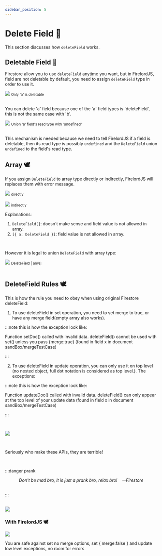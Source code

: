 ```yaml
---
sidebar_position: 5
---
```


# Delete Field 🍄

This section discusses how `deleteField` works.


## Deletable Field 🦜

Firestore allow you to use `deleteField` anytime you want, but in FirelordJS, field are not deletable by default, you need to assign `deleteField` type in order to use it.

<div style={{ display: 'flex', flexDirection: 'column', alignItems: 'center' }}>
	<img src="https://github.com/tylim88/FirelordJSDoc/blob/main/static/img/deleteField1.png?raw=true" />
	<small>Only 'a' is deletable</small>
</div>
<br />

You can delete 'a' field because one of the 'a' field types is 'deleteField', this is not the same case with 'b'.

<div style={{ display: 'flex', flexDirection: 'column', alignItems: 'center' }}>
	<img src="https://github.com/tylim88/FirelordJSDoc/blob/main/static/img/deleteField2.png?raw=true" />
	<small>Union 'a' field's read type with 'undefined'</small>
</div>
<br />

This mechanism is needed because we need to tell FirelordJS if a field is deletable, then its read type is possibly `undefined` and the `DeleteField` union `undefined` to the field's read type.

## Array 🕊️

If you assign `DeleteField` to array type directly or indirectly, FirelordJS will replaces them with error message.

<div style={{ display: 'flex', flexDirection: 'column', alignItems: 'center' }}>
	<img src="https://github.com/tylim88/FirelordJSDoc/blob/main/static/img/deleteField3.png?raw=true" />
	<small>directly</small>
</div>

<br />
<div style={{ display: 'flex', flexDirection: 'column', alignItems: 'center' }}>
	<img src="https://github.com/tylim88/FirelordJSDoc/blob/main/static/img/deleteField4.png?raw=true" />
	<small>indirectly</small>
</div>

Explanations:

1. `DeleteField[]`: doesn't make sense and field value is not allowed in array.
2. `[{ a: DeleteField }]`: field value is not allowed in array.

<br />

However it is legal to union `DeleteField` with array type:

<div style={{ display: 'flex', flexDirection: 'column', alignItems: 'center' }}>
	<img src="https://github.com/tylim88/FirelordJSDoc/blob/main/static/img/deleteField5.png?raw=true" />
	<small>DeleteField | any[]</small>
</div>
<br />

## DeleteField Rules 🕊️

This is how the rule you need to obey when using original Firestore deleteField:

1. To use deleteField in set operation, you need to set merge to true, or have any merge field(empty array also works).

:::note this is how the exception look like:

Function setDoc() called with invalid data. deleteField() cannot be used with set() unless you pass {merge:true} (found in field x in document sandBox/mergeTestCase)

:::

2. To use deleteField in update operation, you can only use it on top level (no nested object, full dot notation is considered as top level.). The exceptions:

:::note this is how the exception look like:

Function updateDoc() called with invalid data. deleteField() can only appear at the top level of your update data (found in field x in document sandBox/mergeTestCase)

:::

<br />

<Image
	src="https://github.com/tylim88/FirelordJSDoc/blob/main/static/img/deleteField6.png?raw=true"
	text="terrible rules + terrible protection"
/>

<br />

Seriously who make these APIs, they are terrible!

<br />

:::danger prank

<div align="center">
	<i>
		Don't be mad bro, it is just a prank bro, relax bro!
		&#160;&#160;&#160;--Firestore
	</i>
</div>
<br />

:::

<br />
<Image
	src="https://github.com/tylim88/FirelordJSDoc/blob/main/static/img/kidding.jpg?raw=true"
	text=""
/>

### With FirelordJS 🕊️

<Image
	src="https://github.com/tylim88/FirelordJSDoc/blob/main/static/img/deleteField7.png?raw=true"
	text="FirelordJS prevent you from doing it the wrong way and provide guide line in hint."
/>

You are safe against set no merge options, set { merge:false } and update low level exceptions, no room for errors.
